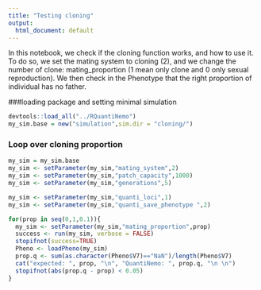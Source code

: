 ```yaml
---
title: "Testing cloning"
output:
  html_document: default
---
```

In this notebook, we check if the cloning function works, and how to use it. 
To do so, we set the mating system to cloning (2), and we change the number of clone: mating_proportion (1 mean only clone and 0 only sexual reproduction). 
We then check in the Phenotype that the right proportion of individual has no father. 


###loading package and setting minimal simulation
```r
devtools::load_all("../RQuantiNemo")
my_sim.base = new("simulation",sim.dir = "cloning/")
```

### Loop over cloning proportion
```r
my_sim = my_sim.base
my_sim <- setParameter(my_sim,"mating_system",2)
my_sim <- setParameter(my_sim,"patch_capacity",1000)
my_sim <- setParameter(my_sim,"generations",5)

my_sim <- setParameter(my_sim,"quanti_loci",1)
my_sim <- setParameter(my_sim,"quanti_save_phenotype ",2)

for(prop in seq(0,1,0.1)){
  my_sim <- setParameter(my_sim,"mating_proportion",prop)
  success <- run(my_sim, verbose = FALSE)
  stopifnot(success=TRUE)
  Pheno <- loadPheno(my_sim)
  prop.q <- sum(as.character(Pheno$V7)=="NaN")/length(Pheno$V7)
  cat("expected: ", prop, "\n", "QuantiNemo: ", prop.q, "\n \n")
  stopifnot(abs(prop.q - prop) < 0.05)
}
```

